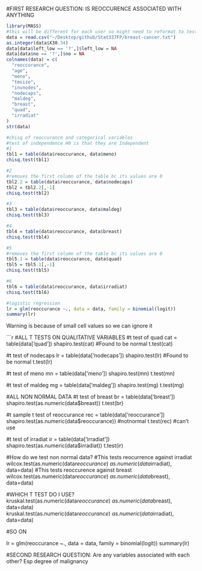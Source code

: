 #FIRST RESEARCH QUESTION: IS REOCCURENCE ASSOCIATED WITH ANYTHING
```r
library(MASS)
#this will be different for each user so might need to reformat to test/run
data = read.csv("~/Desktop/github/Stat337FP/breast-cancer.txt")
as.integer(data$X30.34)
data[data$left_low == '?',]$left_low = NA
data[data$no == '?',]$no = NA
colnames(data) = c(
  "reoccurance",
  "age",
  "meno",
  "tmsize",
  "invnodes",
  "nodecaps",
  "maldeg",
  "breast",
  "quad",
  "irradiat"
)
str(data)
```

```r
#chisq of reoccurance and categorical variables 
#test of independence H0 is that they are Independent
#1
tbl1 = table(data$reoccurance, data$meno)
chisq.test(tbl1)

#2
#removes the first column of the table bc its values are 0
tbl2.2 = table(data$reoccurance, data$nodecaps)
tbl2 = tbl2.2[,-1]
chisq.test(tbl2)

#3
tbl3 = table(data$reoccurance, data$maldeg)
chisq.test(tbl3)

#4
tbl4 = table(data$reoccurance, data$breast)
chisq.test(tbl4)

#5
#removes the first column of the table bc its values are 0
tbl5.1 = table(data$reoccurance, data$quad)
tbl5 = tbl5.1[,-1]
chisq.test(tbl5)

#6
tbl6 = table(data$reoccurance, data$irradiat)
chisq.test(tbl6)

#logistic regression
lr = glm(reoccurance ~., data = data, family = binomial(logit))
summary(lr)
```
Warning is because of small cell values so we can ignore it

```r

#ALL T TESTS ON QUALITATIVE VARIABLES
#t test of quad
cat = table(data['quad'])
shapiro.test(cat) #Found to be normal
t.test(cat)

#t test of nodecaps
lr = table(data['nodecaps'])
shapiro.test(lr)  #Found to be normal
t.test(lr)

#t test of meno
mn = table(data['meno'])
shapiro.test(mn)
t.test(mn)

#t test of maldeg
mg = table(data['maldeg'])
shapiro.test(mg)
t.test(mg)

#ALL NON NORMAL DATA
#t test of breast
br = table(data['breast'])
shapiro.test(as.numeric(data$breast))
t.test(br)

#t sample t test of reoccurance
rec = table(data['reoccurance'])
shapiro.test(as.numeric(data$reoccurance))  #notnormal
t.test(rec)  #can't use

#t test of irradiat
ir = table(data['irradiat'])
shapiro.test(as.numeric(data$irradiat))
t.test(ir)

#How do we test non normal data?
#This tests reocurrence against irradiat
wilcox.test(as.numeric(data$reoccurance) ~ as.numeric(data$irradiat), data=data)
#This tests reoccurence against breast
wilcox.test(as.numeric(data$reoccurance) ~ as.numeric(data$breast), data=data)

#WHICH T TEST DO I USE?
kruskal.test(as.numeric(data$reoccurance) ~ as.numeric(data$breast), data=data)
kruskal.test(as.numeric(data$reoccurance) ~ as.numeric(data$irradiat), data=data)

#SO ON

lr = glm(reoccurance ~., data = data, family = binomial(logit))
summary(lr)

#SECOND RESEARCH QUESTION: Are any variables associated with each other? Esp degree of malignancy




